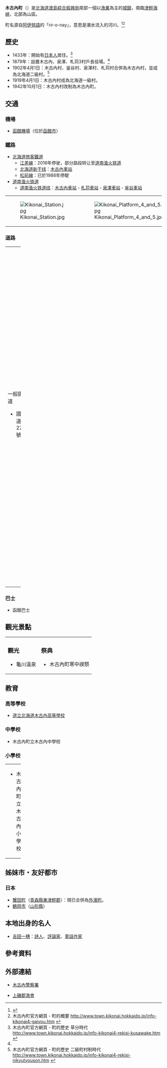 {{日本町村
| 自治體名=木古內
| 町村=町
| 圖像=[[File:Board_about_Kanrinmaru_sank_in_Saraki_Point.jpg|240px]]
| 圖像說明=[[更木岬|更木岬]]的[[咸臨丸|咸臨丸]]沈沒之地[[看板|標誌板]]
| 町村章=[[File:Emblem_of_Kikonai,_Hokkaido.svg|100px]]
| 日文原名=木古内町
| 平假名=きこないちょう
| 羅馬字拼音=Kikonai-chō
| 都道府縣=北海道
| 支廳=渡島綜合振興局
| 郡=上磯郡
| 編號=01334-0
| 面積=221.88
| 邊界未定=
| 人口=5,758
| 統計時間=2007年10月31日
| 自治體=[[北斗市|北斗市]]、[[知內町|知內町]]、[[厚澤部町|厚澤部町]]、[[上之國町|上之國町]]
| 樹=[[杉|杉]]
| 花=[[杜鵑花|杜鵑花]]
| 鳥=
| 其他象徵物=
| 其他象徵=
| 首長=[[大森伊佐緒|大森伊佐緒]]
| 卸任日期=
| 議員數=12
| 郵遞區號=049-0422
| 所在地=上磯郡木古內町字本町218番地
| 電話號碼=1392-2-3131
| 外部連結=http://www.town.kikonai.hokkaido.jp/
| 經度=
| 緯度=
| 地圖=[[File:Kikonai_in_Oshima_Subprefecture.gif|250px]]
| 註記=人口：[http://www.town.kikonai.hokkaido.jp/ 木古內町官方網頁]
}}
'''木古內町'''（{{jpn|j=木古内町|hg=きこないちょう|rm=Kikonai chō|f=y}}）是[[北海道|北海道]][[渡島綜合振興局|渡島綜合振興局]]南部一個以[[漁業|漁業]]為主的[[城鎮|城鎮]]，南臨[[津輕海峽|津輕海峽]]，北部為山區。

町名源自[[阿伊努語|阿伊努語]]的「rir-o-nay」，意思是潮水流入的河川。<ref>{{Cite web|url=http://www.pref.hokkaido.lg.jp/ks/ass/grp/3140P.pdf|title=アイヌ語地名リスト|accessdate=2017-08-16|author=北海道庁|date=|publisher=北海道庁|archive-date=2018-05-04|archive-url=https://web.archive.org/web/20180504113355/http://www.pref.hokkaido.lg.jp/ks/ass/grp/3140P.pdf|dead-url=yes}}</ref><ref name="brief">木古內町官方網頁 - 町的概要  [http://www.town.kikonai.hokkaido.jp/info-kikonai4-gaiyou.htm http://www.town.kikonai.hokkaido.jp/info-kikonai4-gaiyou.htm] {{webarchive|url=https://web.archive.org/web/20070703214909/http://www.town.kikonai.hokkaido.jp/info-kikonai4-gaiyou.htm |date=2007-07-03 }}</ref>

== 歷史 ==
* 1433年：開始有[[日本人|日本人]]居住。<ref>木古內町官方網頁 - 町的歷史 草分時代 [http://www.town.kikonai.hokkaido.jp/info-kikonai4-rekisi-kusawake.htm http://www.town.kikonai.hokkaido.jp/info-kikonai4-rekisi-kusawake.htm] {{webarchive|url=https://web.archive.org/web/20080403005405/http://www.town.kikonai.hokkaido.jp/info-kikonai4-rekisi-kusawake.htm |date=2008-04-03 }}</ref>
* 1879年：設置木古內、泉澤、札苅3村戶長役場。<ref name="brief"/>
* 1902年4月1日：木古內村、釜谷村、泉澤村、札苅村合併為木古內村，並成為北海道二級村。<ref>木古內町官方網頁 - 町的歷史 二級町村制時代 [http://www.town.kikonai.hokkaido.jp/info-kikonai4-rekisi-nikyutyouson.htm http://www.town.kikonai.hokkaido.jp/info-kikonai4-rekisi-nikyutyouson.htm] {{webarchive|url=https://web.archive.org/web/20070826163944/http://www.town.kikonai.hokkaido.jp/info-kikonai4-rekisi-nikyutyouson.htm |date=2007-08-26 }}</ref>
* 1919年4月1日：木古內村成為北海道一級村。
* 1942年10月1日：木古內村改制為木古內町。

== 交通 ==
=== 機場 ===
* [[函館機場|函館機場]]（位於[[函館市|函館市]]）

=== 鐵路 ===
* [[北海道旅客鐵道|北海道旅客鐵道]]
** [[江差線|江差線]]：2016年停驶，部分路段转让至[[道南漁火鐵道|道南渔火铁道]] 
** [[北海道新幹線|北海道新干线]]：[[木古內車站|木古內車站]]
** [[松前線|松前線]]：已於1988年停駛
* [[道南漁火鐵道|道南渔火铁道]]
** [[道南漁火鐵道線|道南渔火铁道线]]：[[木古內車站|木古內車站]] - [[札苅車站|札苅車站]] - [[泉澤車站|泉澤車站]] - [[釜谷車站|釜谷車站]]

{| border="0" 
|- 
| [[File:Kikonai_Station.jpg|thumb]] || [[File:Kikonai_Platform_4_and_5.jpg|thumb]]
|}

=== 道路 ===

{| width="100%"
|-----
| valign="top" width="50%" |
;一般國道
* 國道228號
| valign="top" |
;[[主要地方道|主要地方道]]
* 北海道道5號号江差木古內線
;[[都道府縣道|道道]]
* 北海道道383號木古內停車場線
* 北海道道605號中野木古內停車場線
|}

=== 巴士 ===
* 函館巴士
 
== 觀光景點 ==

{| width="100%"
|-----
| valign="top" |
=== 觀光 ===
* 龜川溫泉
| valign="top" |
=== 祭典 ===
* 木古內町寒中禊祭

<!----===文化遺產===---->
|}

== 教育 ==
=== 高等學校 ===
* [https://web.archive.org/web/20071009232546/http://www.kikonai.hokkaido-c.ed.jp/ 道立北海道木古內高等學校]

=== 中學校 ===
* 木古內町立木古內中學校

=== 小學校 ===

{| width="100%"
|-----
| valign="top" width="50%" |
* 木古內町立木古內小學校
| valign="top" width="50%" |
* 木古內町立鶴岡小學校
|}

== 姊妹市・友好都市 ==
=== 日本 ===
* [[蟹田町|蟹田町]]（[[青森縣|青森縣]][[東津輕郡|東津輕郡]]）：現已合併為[[外濱町|外濱町]]。
* [[鶴岡市|鶴岡市]]（[[山形縣|山形縣]]）

== 本地出身的名人 ==
* [[吉田一穗|吉田一穗]]：[[詩人|詩人]]、[[評論家|評論家]]、[[童話|童話]][[作家|作家]]

== 參考資料 ==
{{reflist}}

== 外部連結 ==
{{commonscat|Kikonai, Hokkaido}}
* {{Ja icon}}[https://web.archive.org/web/20071105145848/http://www.kikonai-syo.police.pref.hokkaido.jp/ 木古內警察署]
* {{Ja icon}}[http://www.jf-net.ne.jp/hkshiriuchi/ 上磯郡漁會] {{Wayback|url=http://www.jf-net.ne.jp/hkshiriuchi/ |date=20071224204619 }}

{{渡島支廳}}
{{Authority control}}